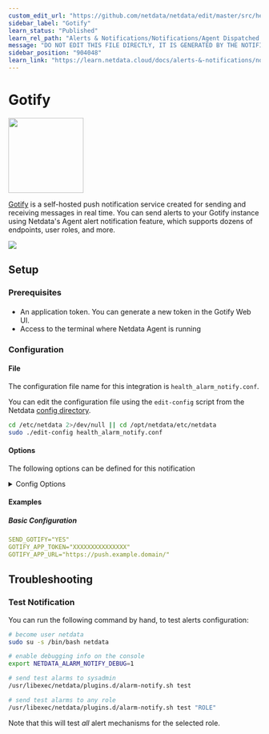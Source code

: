 ```yaml
---
custom_edit_url: "https://github.com/netdata/netdata/edit/master/src/health/notifications/gotify/metadata.yaml"
sidebar_label: "Gotify"
learn_status: "Published"
learn_rel_path: "Alerts & Notifications/Notifications/Agent Dispatched Notifications"
message: "DO NOT EDIT THIS FILE DIRECTLY, IT IS GENERATED BY THE NOTIFICATION'S metadata.yaml FILE"
sidebar_position: "904048"
learn_link: "https://learn.netdata.cloud/docs/alerts-&-notifications/notifications/agent-dispatched-notifications/gotify"
---
```



# Gotify


<img src="https://netdata.cloud/img/gotify.png" width="150"/>


[Gotify](https://gotify.net/) is a self-hosted push notification service created for sending and receiving messages in real time.
You can send alerts to your Gotify instance using Netdata's Agent alert notification feature, which supports dozens of endpoints, user roles, and more.



<img src="https://img.shields.io/badge/maintained%20by-Netdata-%2300ab44" />

## Setup

### Prerequisites

#### 

- An application token. You can generate a new token in the Gotify Web UI.
- Access to the terminal where Netdata Agent is running



### Configuration

#### File

The configuration file name for this integration is `health_alarm_notify.conf`.


You can edit the configuration file using the `edit-config` script from the
Netdata [config directory](/docs/netdata-agent/configuration#the-netdata-config-directory).

```bash
cd /etc/netdata 2>/dev/null || cd /opt/netdata/etc/netdata
sudo ./edit-config health_alarm_notify.conf
```
#### Options

The following options can be defined for this notification

<details><summary>Config Options</summary>

| Name | Description | Default | Required |
|:----|:-----------|:-------|:--------:|
| SEND_GOTIFY | Set `SEND_GOTIFY` to YES | YES | yes |
| GOTIFY_APP_TOKEN | set `GOTIFY_APP_TOKEN` to the app token you generated. |  | yes |
| GOTIFY_APP_URL | Set `GOTIFY_APP_URL` to point to your Gotify instance, for example `https://push.example.domain/` |  | yes |

</details>

#### Examples

##### Basic Configuration



```yaml
SEND_GOTIFY="YES"
GOTIFY_APP_TOKEN="XXXXXXXXXXXXXXX"
GOTIFY_APP_URL="https://push.example.domain/"

```


## Troubleshooting

### Test Notification

You can run the following command by hand, to test alerts configuration:

```bash
# become user netdata
sudo su -s /bin/bash netdata

# enable debugging info on the console
export NETDATA_ALARM_NOTIFY_DEBUG=1

# send test alarms to sysadmin
/usr/libexec/netdata/plugins.d/alarm-notify.sh test

# send test alarms to any role
/usr/libexec/netdata/plugins.d/alarm-notify.sh test "ROLE"
```

Note that this will test _all_ alert mechanisms for the selected role.


